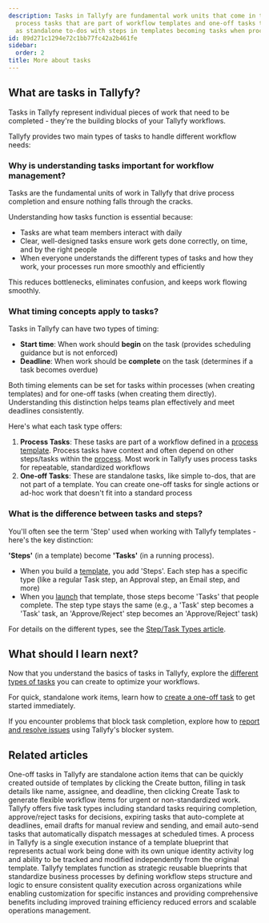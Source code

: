 ```yaml
---
description: Tasks in Tallyfy are fundamental work units that come in two types -
  process tasks that are part of workflow templates and one-off tasks that function
  as standalone to-dos with steps in templates becoming tasks when processes are launched.
id: 89d271c1294e72c1bb77fc42a2b461fe
sidebar:
  order: 2
title: More about tasks
---
```


## What are tasks in Tallyfy?

Tasks in Tallyfy represent individual pieces of work that need to be completed - they're the building blocks of your Tallyfy workflows.

Tallyfy provides two main types of tasks to handle different workflow needs:

### Why is understanding tasks important for workflow management?

Tasks are the fundamental units of work in Tallyfy that drive process completion and ensure nothing falls through the cracks.

Understanding how tasks function is essential because:
- Tasks are what team members interact with daily
- Clear, well-designed tasks ensure work gets done correctly, on time, and by the right people
- When everyone understands the different types of tasks and how they work, your processes run more smoothly and efficiently

This reduces bottlenecks, eliminates confusion, and keeps work flowing smoothly.

### What timing concepts apply to tasks?

Tasks in Tallyfy can have two types of timing:

- **Start time**: When work should **begin** on the task (provides scheduling guidance but is not enforced)
- **Deadline**: When work should be **complete** on the task (determines if a task becomes overdue)

Both timing elements can be set for tasks within processes (when creating templates) and for one-off tasks (when creating them directly). Understanding this distinction helps teams plan effectively and meet deadlines consistently.

Here's what each task type offers:

1.  **Process Tasks**: These tasks are part of a workflow defined in a [process template](/products/pro/documenting/templates/). Process tasks have context and often depend on other steps/tasks within the [process](/products/pro/tracking-and-tasks/processes/). Most work in Tallyfy uses process tasks for repeatable, standardized workflows
2.  **One-off Tasks**: These are standalone tasks, like simple to-dos, that are not part of a template. You can create one-off tasks for single actions or ad-hoc work that doesn't fit into a standard process

### What is the difference between tasks and steps?

You'll often see the term 'Step' used when working with Tallyfy templates - here's the key distinction:

**'Steps'** (in a template) become **'Tasks'** (in a running process).

*   When you build a [template](/products/pro/documenting/templates/), you add 'Steps'. Each step has a specific type (like a regular Task step, an Approval step, an Email step, and more)
*   When you [launch](/products/pro/launching/) that template, those steps become 'Tasks' that people complete. The step type stays the same (e.g., a 'Task' step becomes a 'Task' task, an 'Approve/Reject' step becomes an 'Approve/Reject' task)

For details on the different types, see the [Step/Task Types article](/products/pro/tracking-and-tasks/tasks/what-types-of-tasks-can-i-create-with-tallyfy/).


<PageTree />

## What should I learn next?

Now that you understand the basics of tasks in Tallyfy, explore the [different types of tasks](/products/pro/tracking-and-tasks/tasks/what-types-of-tasks-can-i-create-with-tallyfy/) you can create to optimize your workflows.

For quick, standalone work items, learn how to [create a one-off task](/products/pro/tracking-and-tasks/tasks/how-to-create-a-one-off-task-in-tallyfy/) to get started immediately.

If you encounter problems that block task completion, explore how to [report and resolve issues](/products/pro/tracking-and-tasks/tasks/how-to-report-and-resolve-issues-in-tallyfy/) using Tallyfy's blocker system.


## Related articles
<CardGrid>
<LinkTitleCard header="<b>Tasks > Create a one-off task</b>" href="/products/pro/tracking-and-tasks/tasks/how-to-create-a-one-off-task-in-tallyfy/" > One-off tasks in Tallyfy are standalone action items that can be quickly created outside of templates by clicking the Create button, filling in task details like name, assignee, and deadline, then clicking Create Task to generate flexible workflow items for urgent or non-standardized work. </LinkTitleCard>
<LinkTitleCard header="<b>Tasks > Step types</b>" href="/products/pro/tracking-and-tasks/tasks/what-types-of-tasks-can-i-create-with-tallyfy/" > Tallyfy offers five task types including standard tasks requiring completion, approve/reject tasks for decisions, expiring tasks that auto-complete at deadlines, email drafts for manual review and sending, and email auto-send tasks that automatically dispatch messages at scheduled times. </LinkTitleCard>
<LinkTitleCard header="<b>Tracking And Tasks > More about processes</b>" href="/products/pro/tracking-and-tasks/processes/" > A process in Tallyfy is a single execution instance of a template blueprint that represents actual work being done with its own unique identity activity log and ability to be tracked and modified independently from the original template. </LinkTitleCard>
<LinkTitleCard header="<b>Documenting > Templates</b>" href="/products/pro/documenting/templates/" > Tallyfy templates function as strategic reusable blueprints that standardize business processes by defining workflow steps structure and logic to ensure consistent quality execution across organizations while enabling customization for specific instances and providing comprehensive benefits including improved training efficiency reduced errors and scalable operations management. </LinkTitleCard>
</CardGrid>